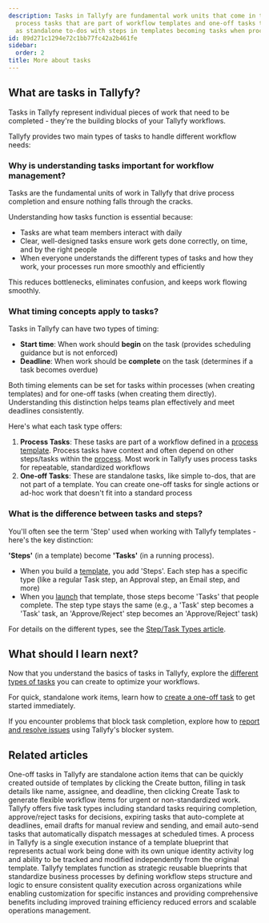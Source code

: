 ```yaml
---
description: Tasks in Tallyfy are fundamental work units that come in two types -
  process tasks that are part of workflow templates and one-off tasks that function
  as standalone to-dos with steps in templates becoming tasks when processes are launched.
id: 89d271c1294e72c1bb77fc42a2b461fe
sidebar:
  order: 2
title: More about tasks
---
```


## What are tasks in Tallyfy?

Tasks in Tallyfy represent individual pieces of work that need to be completed - they're the building blocks of your Tallyfy workflows.

Tallyfy provides two main types of tasks to handle different workflow needs:

### Why is understanding tasks important for workflow management?

Tasks are the fundamental units of work in Tallyfy that drive process completion and ensure nothing falls through the cracks.

Understanding how tasks function is essential because:
- Tasks are what team members interact with daily
- Clear, well-designed tasks ensure work gets done correctly, on time, and by the right people
- When everyone understands the different types of tasks and how they work, your processes run more smoothly and efficiently

This reduces bottlenecks, eliminates confusion, and keeps work flowing smoothly.

### What timing concepts apply to tasks?

Tasks in Tallyfy can have two types of timing:

- **Start time**: When work should **begin** on the task (provides scheduling guidance but is not enforced)
- **Deadline**: When work should be **complete** on the task (determines if a task becomes overdue)

Both timing elements can be set for tasks within processes (when creating templates) and for one-off tasks (when creating them directly). Understanding this distinction helps teams plan effectively and meet deadlines consistently.

Here's what each task type offers:

1.  **Process Tasks**: These tasks are part of a workflow defined in a [process template](/products/pro/documenting/templates/). Process tasks have context and often depend on other steps/tasks within the [process](/products/pro/tracking-and-tasks/processes/). Most work in Tallyfy uses process tasks for repeatable, standardized workflows
2.  **One-off Tasks**: These are standalone tasks, like simple to-dos, that are not part of a template. You can create one-off tasks for single actions or ad-hoc work that doesn't fit into a standard process

### What is the difference between tasks and steps?

You'll often see the term 'Step' used when working with Tallyfy templates - here's the key distinction:

**'Steps'** (in a template) become **'Tasks'** (in a running process).

*   When you build a [template](/products/pro/documenting/templates/), you add 'Steps'. Each step has a specific type (like a regular Task step, an Approval step, an Email step, and more)
*   When you [launch](/products/pro/launching/) that template, those steps become 'Tasks' that people complete. The step type stays the same (e.g., a 'Task' step becomes a 'Task' task, an 'Approve/Reject' step becomes an 'Approve/Reject' task)

For details on the different types, see the [Step/Task Types article](/products/pro/tracking-and-tasks/tasks/what-types-of-tasks-can-i-create-with-tallyfy/).


<PageTree />

## What should I learn next?

Now that you understand the basics of tasks in Tallyfy, explore the [different types of tasks](/products/pro/tracking-and-tasks/tasks/what-types-of-tasks-can-i-create-with-tallyfy/) you can create to optimize your workflows.

For quick, standalone work items, learn how to [create a one-off task](/products/pro/tracking-and-tasks/tasks/how-to-create-a-one-off-task-in-tallyfy/) to get started immediately.

If you encounter problems that block task completion, explore how to [report and resolve issues](/products/pro/tracking-and-tasks/tasks/how-to-report-and-resolve-issues-in-tallyfy/) using Tallyfy's blocker system.


## Related articles
<CardGrid>
<LinkTitleCard header="<b>Tasks > Create a one-off task</b>" href="/products/pro/tracking-and-tasks/tasks/how-to-create-a-one-off-task-in-tallyfy/" > One-off tasks in Tallyfy are standalone action items that can be quickly created outside of templates by clicking the Create button, filling in task details like name, assignee, and deadline, then clicking Create Task to generate flexible workflow items for urgent or non-standardized work. </LinkTitleCard>
<LinkTitleCard header="<b>Tasks > Step types</b>" href="/products/pro/tracking-and-tasks/tasks/what-types-of-tasks-can-i-create-with-tallyfy/" > Tallyfy offers five task types including standard tasks requiring completion, approve/reject tasks for decisions, expiring tasks that auto-complete at deadlines, email drafts for manual review and sending, and email auto-send tasks that automatically dispatch messages at scheduled times. </LinkTitleCard>
<LinkTitleCard header="<b>Tracking And Tasks > More about processes</b>" href="/products/pro/tracking-and-tasks/processes/" > A process in Tallyfy is a single execution instance of a template blueprint that represents actual work being done with its own unique identity activity log and ability to be tracked and modified independently from the original template. </LinkTitleCard>
<LinkTitleCard header="<b>Documenting > Templates</b>" href="/products/pro/documenting/templates/" > Tallyfy templates function as strategic reusable blueprints that standardize business processes by defining workflow steps structure and logic to ensure consistent quality execution across organizations while enabling customization for specific instances and providing comprehensive benefits including improved training efficiency reduced errors and scalable operations management. </LinkTitleCard>
</CardGrid>